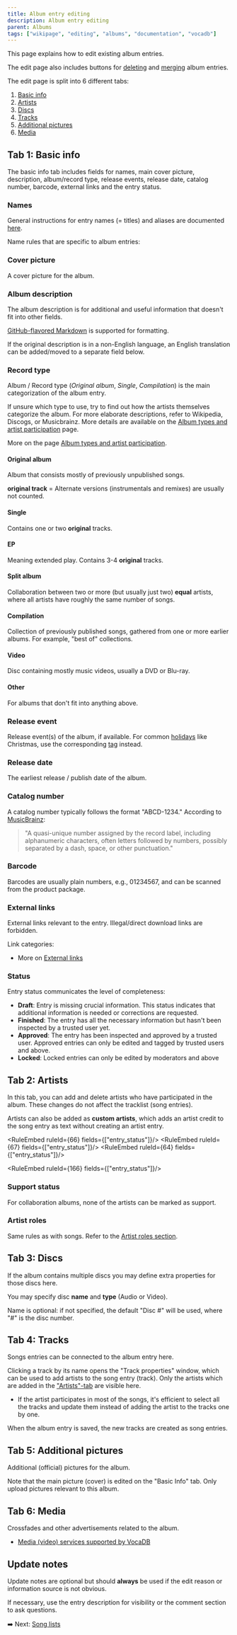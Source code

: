 ---
title: Album entry editing
description: Album entry editing
parent: Albums
tags: ["wikipage", "editing", "albums", "documentation", "vocadb"]
---


<Navigation />

This page explains how to edit existing album entries.

The edit page also includes buttons for [deleting](/docs/content-removal-guidelines) and [merging](/docs/merging-entries) album entries.

The edit page is split into 6 different tabs:

1) [Basic info](/docs/album-entry-editing#tab-1-basic-info)
2) [Artists](/docs/album-entry-editing#tab-2-artists)
3) [Discs](/docs/album-entry-editing#tab-3-discs)
4) [Tracks](/docs/album-entry-editing#tab-4-tracks)
5) [Additional pictures](/docs/album-entry-editing#tab-5-additional-pictures)
6) [Media](/docs/album-entry-editing#tab-6-media)

## Tab 1: Basic info

The basic info tab includes fields for names, main cover picture, description, album/record type, release events, release date, catalog number, barcode, external links and the entry status.

### Names

General instructions for entry names (= titles) and aliases are documented [here](/docs/entry-names-and-aliases).

Name rules that are specific to album entries:

<RuleEmbed ruleId={53} />
<RuleEmbed ruleId={54} />

### Cover picture

A cover picture for the album.

<RuleEmbed ruleId={55} />
<RuleEmbed ruleId={56} />

### Album description

The album description is for additional and useful information that doesn't fit into other fields.

[GitHub-flavored Markdown](https://docs.github.com/en/get-started/writing-on-github) is supported for formatting.

<RuleEmbed ruleId={23} />

If the original description is in a non-English language, an English translation can be added/moved to a separate field below.

### Record type

Album / Record type (*Original album*, *Single*, *Compilation*) is the main categorization of the album entry. 

If unsure which type to use, try to find out how the artists themselves categorize the album. For more elaborate descriptions, refer to Wikipedia, Discogs, or Musicbrainz. More details are available on the [Album types and artist participation](/docs/album-types-and-artist-participation) page.

More on the page [Album types and artist participation](/docs/album-types-and-artist-participation).

#### Original album

Album that consists mostly of previously unpublished songs.

**original track** = Alternate versions (instrumentals and remixes) are usually not counted.

#### Single

Contains one or two **original** tracks.

#### EP

Meaning extended play. Contains 3-4 **original** tracks.

#### Split album

Collaboration between two or more (but usually just two) **equal** artists, where all artists have roughly the same number of songs.

#### Compilation

Collection of previously published songs, gathered from one or more earlier albums. For example, "best of" collections.

#### Video

Disc containing mostly music videos, usually a DVD or Blu-ray.

#### Other

For albums that don't fit into anything above.

### Release event

Release event(s) of the album, if available. For common [holidays](https://vocadb.net/T/6682/holiday) like Christmas, use the corresponding [tag](https://vocadb.net/T/64/christmas) instead.

<RuleEmbed ruleId={98} />

### Release date

The earliest release / publish date of the album.

### Catalog number

A catalog number typically follows the format "ABCD-1234." According to [MusicBrainz](https://musicbrainz.org/doc/Release/Catalog_Number):
> "A quasi-unique number assigned by the record label, including alphanumeric characters, often letters followed by numbers, possibly separated by a dash, space, or other punctuation."

### Barcode

Barcodes are usually plain numbers, e.g., 01234567, and can be scanned from the product package.

### External links

External links relevant to the entry. Illegal/direct download links are forbidden.

Link categories:

<RuleEmbed ruleId={17} />
<RuleEmbed ruleId={16} />
<RuleEmbed ruleId={19} />
<RuleEmbed ruleId={20} />

- More on [External links](/docs/external-links)

### Status

Entry status communicates the level of completeness:

- **Draft**: Entry is missing crucial information. This status indicates that additional information is needed or corrections are requested.
- **Finished**: The entry has all the necessary information but hasn't been inspected by a trusted user yet.
- **Approved**: The entry has been inspected and approved by a trusted user. Approved entries can only be edited and tagged by trusted users and above.
- **Locked**: Locked entries can only be edited by moderators and above

## Tab 2: Artists

In this tab, you can add and delete artists who have participated in the album. These changes do not affect the tracklist (song entries).

Artists can also be added as **custom artists**, which adds an artist credit to the song entry as text without creating an artist entry.

<RuleEmbed ruleId={66} fields={["entry_status"]}/>
<RuleEmbed ruleId={67} fields={["entry_status"]}/>
<RuleEmbed ruleId={64} fields={["entry_status"]}/>

<RuleEmbed ruleId={166} fields={["entry_status"]}/>
<RuleEmbed ruleId={142} />

### Support status

<RuleEmbed ruleId={62} />

For collaboration albums, none of the artists can be marked as support.

### Artist roles

Same rules as with songs. Refer to the [Artist roles section](/docs/song-entry-editing#Artist-roles).

## Tab 3: Discs

If the album contains multiple discs you may define extra properties for those discs here. 

You may specify disc **name** and **type** (Audio or Video). 

Name is optional: if not specified, the default "Disc #" will be used, where "#" is the disc number.

## Tab 4: Tracks

Songs entries can be connected to the album entry here.

Clicking a track by its name opens the "Track properties" window, which can be used to add artists to the song entry (track). Only the artists which are added in the ["Artists"-tab](/docs/album-entry-editing#tab-Artists) are visible here.

- If the artist participates in most of the songs, it's efficient to select all the tracks and update them instead of adding the artist to the tracks one by one.

<RuleEmbed ruleId={57} />

When the album entry is saved, the new tracks are created as song entries.

## Tab 5: Additional pictures

Additional (official) pictures for the album. 

Note that the main picture (cover) is edited on the "Basic Info" tab. Only upload pictures relevant to this album.

## Tab 6: Media

Crossfades and other advertisements related to the album.

- [Media (video) services supported by VocaDB](/docs/supported-streaming-services)

## Update notes

Update notes are optional but should **always** be used if the edit reason or information source is not obvious.

If necessary, use the entry description for visibility or the comment section to ask questions.

<RuleEmbed ruleId={1} />

➡️ Next: [Song lists](/docs/song-lists)